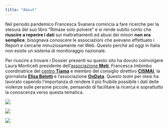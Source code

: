 ```yaml
---
title: "About"
---
```


Nel periodo pandemico Francesca Svanera comincia a fare ricerche per la stesura del suo libro “Rimase solo polvere” e si rende subito conto che **riuscire a reperire i dati** sui maltrattamenti ed abusi dei minori **non era semplice**, bisognava conoscere le associazioni che avevano effettuato i Report e cercarle minuziosamente nel Web.
Questo perché ad oggi in Italia non esiste un sistema di monitoraggio nazionale.

Per riuscire a trovare i Dossier presenti su questo sito ha dovuto coinvolgere Laura Monticelli presidente dell'[associazione **Meti**](https://www.assometi.org), Francesca Imbimbo coordinatrice del [centro **Tiama**](https://www.centrotiama.it/) e membro del consiglio direttivo [**CISMAI**](https://cismai.it/), la giornalista [**Elisa Belotti**](https://www.instagram.com/_elisabelotti/) e l'associazione [**OnData**](https://www.ondata.it/). Questo *team* per mesi ha lavorato capendo l'importanza di rendere il più fruibile possibile i dati delle violenze sulle persone piccole, pensando di  facilitare la ricerca e soprattutto la conoscenza verso questa tematica.


::: {.grid}

::: {.g-col-6 .g-col-md-4}
[![](immagini/loghi/meti.jpg){fig-alt="Logo Associazione Meti"}](https://www.assometi.org)
:::

::: {.g-col-6 .g-col-md-4}
[![](immagini/loghi/ti_ama.png){fig-alt="Logo centro Tiama"}](https://www.centrotiama.it/)
:::

::: {.g-col-6 .g-col-md-4}
[![](immagini/loghi/onData.png){fig-alt="Logo Associazione onData"}](https://ondata.it/)
:::

:::
